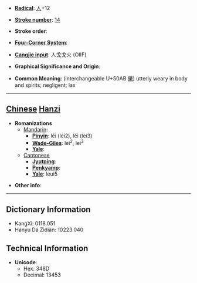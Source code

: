 * '''[[Wiktionary:Chinese radical index| Radical]]''': [[Wiktionary:Chinese radical index 人|人]]+12

* '''[[Wiktionary:Chinese total strokes index|Stroke number]]''': [[Wiktionary:Chinese total strokes index 14|14]]

* '''Stroke order''': 

* '''[[Wiktionary:Chinese four corner index|Four-Corner System]]''': 

* '''[[Wiktionary:Chinese Cangjie index|Cangjie input]]''': 人戈戈火 (OIIF)

* '''Graphical Significance and Origin''': 

* '''Common Meaning''': (interchangeable U+50AB [[儽]]) utterly weary in body and spirits; negligent; lax

----

== [[Chinese]] [[Hanzi]] ==

* '''Romanizations'''
** [[Mandarin]]:
*** '''[[Pinyin]]''': léi (lei2), lěi (lei3)
*** '''[[Wade-Giles]]''': lei<sup>2</sup>, lei<sup>3</sup>
*** '''[[Yale]]''': 
**[[Cantonese]]
***'''[[Jyutping]]''':
***'''[[Penkyamp]]''': 
***'''[[Yale]]''': leui5

* '''Other info''': 

----

== Dictionary Information ==

* KangXi: 0118.051
* Hanyu Da Zidian: 10223.040

== Technical Information ==

* '''Unicode''':
** Hex: 348D
** Decimal: 13453